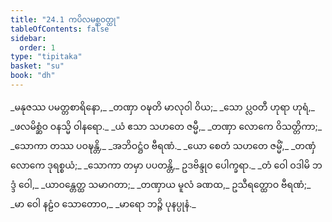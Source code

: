 ```yaml
---
title: "24.1 ကပိလမစ္ဆဝတ္ထု"
tableOfContents: false
sidebar:
  order: 1
type: "tipitaka"
basket: "su"
book: "dh"
---
```



<DynamicBreadcrumb />

<Division number="334" book="dh" e="ch" v="18" p="61">

<Paragraph number="360" type="verses" book="dh">
_မနုဇဿ ပမတ္တစာရိနော,_  
_တဏှာ ဝဍ္ဎတိ မာလုဝါ ဝိယ;_  
_သော ပ္လဝတီ ဟုရာ ဟုရံ,_  
_ဖလမိစ္ဆံဝ ဝနသ္မိ ဝါနရော._  

</Paragraph>

</Division>
<Division number="335" book="dh" e="ch" v="18" p="61">

<Paragraph number="361" type="verses" book="dh">
_ယံ ဧသာ သဟတေ ဇမ္မီ,_  
_တဏှာ လောကေ ဝိသတ္တိကာ;_  
_သောကာ တဿ ပဝဍ္ဎန္တိ,_  
_အဘိဝဋ္ဌံဝ ဗီရဏံ._  

</Paragraph>

</Division>
<Division number="336" book="dh" e="ch" v="18" p="61">

<Paragraph number="362" type="verses" book="dh">
_ယော စေတံ သဟတေ ဇမ္မိံ,_  
_တဏှံ လောကေ ဒုရစ္စယံ;_  
_သောကာ တမှာ ပပတန္တိ,_  
ဥဒဗိန္ဒုဝ ပေါက္ခရာ._  

</Paragraph>

</Division>
<Division number="337" book="dh" e="ch" v="18" p="61">

<Paragraph number="363" type="verses" book="dh">
_တံ ဝေါ ဝဒါမိ ဘဒ္ဒံ ဝေါ,_  
_ယာဝန္တေတ္ထ သမာဂတာ;_  
_တဏှာယ မူလံ ခဏထ,_  
ဥသီရတ္ထောဝ ဗီရဏံ;_  
_မာ ဝေါ နဠံဝ သောတောဝ,_  
_မာရော ဘဉ္ဇိ ပုနပ္ပုနံ._
</Paragraph>
</Division>